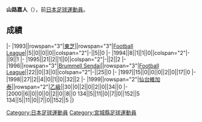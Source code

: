 {{Infobox football biography
|name=山路嘉人
|image=
|fullname=山路嘉人
|birth_date={{Birth date and age|1971|1|13}}
|cityofbirth=[[宮城縣|宮城縣]]
|countryofbirth=[[日本|日本]]
|position=[[後衛_(足球)|後衛]]
|currentclub=
|years=1993-1995<br/>1996-2000
|clubs=[[札幌岡薩多|東芝]]<br/>[[仙台維加泰|Brummell Sendai/仙台維加泰]]
|caps(goals)=
|nationalyears=
|nationalteam=
|nationalcaps(goals)=
}}
'''山路嘉人'''（{{Bd|1971年|1月13日||}}），前[[日本|日本]][[足球|足球]][[運動員|運動員]]。

==成績==
{{Football player club statistics 1|YYN}}
{{Football player club statistics 2|JPN|YYN}}
|-
|1993||rowspan="3"|[[札幌岡薩多|東芝]]||rowspan="3"|[[Japan_Football_League|Football League]]||5||0||0||0||colspan="2"|-||5||0
|-
|1994||8||1||1||0||colspan="2"|-||9||1
|-
|1995||21||2||1||0||colspan="2"|-||2||2
|-
|1996||rowspan="3"|[[仙台維加泰|Brummell Sendai]]||rowspan="3"|[[Japan_Football_League|Football League]]||22||0||3||0||colspan="2"|-||25||0
|-
|1997||15||0||0||0||2||0||17||0
|-
|1998||27||2||4||0||1||0||32||2
|-
|1999||rowspan="2"|[[仙台維加泰|仙台維加泰]]||rowspan="2"|[[日本職業足球乙級聯賽|乙級]]||30||0||2||0||2||0||34||0
|-
|2000||6||0||0||0||2||0||8||0
{{Football player club statistics 3|1|JPN}}134||5||11||0||7||0||152||5
{{Football player club statistics 5}}134||5||11||0||7||0||152||5
|}

{{Japan-sport-bio-stub}}
{{Soccer-player-stub}}
[[Category:日本足球運動員|Category:日本足球運動員]]
[[Category:宮城縣足球運動員|Category:宮城縣足球運動員]]